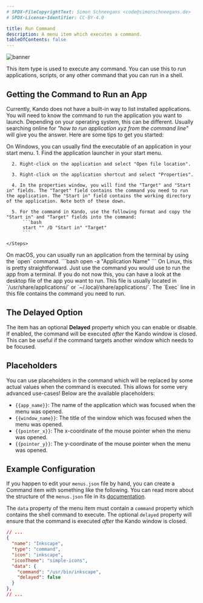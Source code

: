 ```yaml
---
# SPDX-FileCopyrightText: Simon Schneegans <code@simonschneegans.de>
# SPDX-License-Identifier: CC-BY-4.0

title: Run Command
description: A menu item which executes a command.
tableOfContents: false
---
```



![banner](../../assets/banner10.png)

<Intro>
This item type is used to execute any command.
You can use this to run applications, scripts, or any other command that you can run in a shell.
</Intro>

## <Icon name="solar:menu-dots-circle-bold-duotone" class="inline-icon" /> Getting the Command to Run an App

Currently, Kando does not have a built-in way to list installed applications.
You will need to know the command to run the application you want to launch.
Depending on your operating system, this can be different.
Usually searching online for _"how to run application xyz from the command line"_ will give you the answer.
Here are some tips to get you started:

<Tabs>
  <TabItem label="Windows" icon="seti:windows">
    On Windows, you can usually find the executable of an application in your start menu.
    <Steps>
      1. Find the application launcher in your start menu.

      2. Right-click on the application and select "Open file location".

      3. Right-click on the application shortcut and select "Properties".

      4. In the properties window, you will find the "Target" and "Start in" fields. The "Target" field contains the command you need to run the application. The "Start in" field contains the working directory of the application. Note both of these down.

      5. For the command in Kando, use the following format and copy the "Start in" and "Target" fields into the command:
          ```bash
          start "" /D "Start in" "Target"
          ```

    </Steps>
  </TabItem>
  <TabItem label="macOS" icon="apple">
    On macOS, you can usually run an application from the terminal by using the `open` command.
    ```bash
    open -a "Application Name"
    ```
  </TabItem>
  <TabItem label="Linux" icon="linux">
    On Linux, this is pretty straightforward. Just use the command you would use to run the app from a terminal.
    If you do not now this, you can have a look at the desktop file of the app you want to run. This file is usually located in `/usr/share/applications/` or `~/.local/share/applications/`. The `Exec` line in this file contains the command you need to run.
  </TabItem>
</Tabs>

## <Icon name="solar:sort-by-time-line-duotone" class="inline-icon" /> The Delayed Option

The item has an optional **Delayed** property which you can enable or disable.
If enabled, the command will be executed _after_ the Kando window is closed.
This can be useful if the command targets another window which needs to be focused.

## <Icon name="solar:code-line-duotone" class="inline-icon" /> Placeholders

You can use placeholders in the command which will be replaced by some actual values when the command is executed.
This allows for some very advanced use-cases!
Below are the available placeholders:

- `{{app_name}}`: The name of the application which was focused when the menu was opened.
- `{{window_name}}`: The title of the window which was focused when the menu was opened.
- `{{pointer_x}}`: The x-coordinate of the mouse pointer when the menu was opened.
- `{{pointer_y}}`: The y-coordinate of the mouse pointer when the menu was opened.

## <Icon name="solar:settings-bold-duotone" class="inline-icon" /> Example Configuration

If you happen to edit your `menus.json` file by hand, you can create a Command item with something like the following.
You can read more about the structure of the `menus.json` file in its [documentation](/config-files).

The `data` property of the menu item must contain a `command` property which contains the shell command to execute.
The optional `delayed` property will ensure that the command is executed _after_ the Kando window is closed.

```json title="menus.json"
// ...
{
  "name": "Inkscape",
  "type": "command",
  "icon": "inkscape",
  "iconTheme": "simple-icons",
  "data": {
    "command": "/usr/bin/inkscape",
    "delayed": false
  }
},
// ...
```
